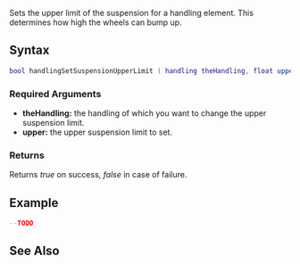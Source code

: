 
{{Server function}}
Sets the upper limit of the suspension for a handling element. This determines how high the wheels can bump up.

==Syntax==
<syntaxhighlight lang="lua">
bool handlingSetSuspensionUpperLimit ( handling theHandling, float upper )
</syntaxhighlight>

===Required Arguments===
*'''theHandling:''' the handling of which you want to change the upper suspension limit.
*'''upper:''' the upper suspension limit to set.

===Returns===
Returns ''true'' on success, ''false'' in case of failure.

==Example==
<syntaxhighlight lang="lua">
--TODO
</syntaxhighlight>

==See Also==
{{Handling_functions}}